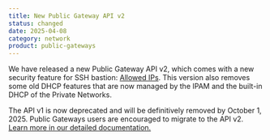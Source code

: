 ```yaml
---
title: New Public Gateway API v2
status: changed
date: 2025-04-08
category: network
product: public-gateways
---
```


We have released a new Public Gateway API v2, which comes with a new security feature for SSH bastion: [Allowed IPs](https://www.scaleway.com/en/docs/public-gateways/concepts/#allowed-ips). This version also removes some old DHCP features that are now managed by the IPAM and the built-in DHCP of the Private Networks.

The API v1 is now deprecated and will be definitively removed by October 1, 2025. Public Gateways users are encouraged to migrate to the API v2.
[Learn more in our detailed documentation.](/public-gateways/reference-content/understanding-v2/)


